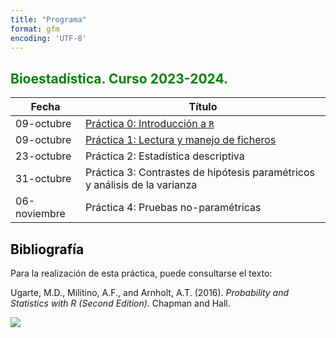 ---
title: "Programa"
format: gfm
encoding: 'UTF-8'
---

## Bioestadí­stica. Curso 2023-2024. {style="color: green"}

| Fecha        | Tí­tulo                                                                     |
|----------------|--------------------------------------------------------|
| 09-octubre   | [Práctica 0: Introducción a `R`](./Practica0.html)                         |
| 09-octubre   | [Práctica 1: Lectura y manejo de ficheros](./Practica1.html)               |
| 23-octubre   | Práctica 2: Estadística descriptiva                                        |
| 31-octubre   | Práctica 3: Contrastes de hipótesis paramétricos y análisis de la varianza |
| 06-noviembre | Práctica 4: Pruebas no-paramétricas                                        |

## Bibliografía {style="color: black"}

Para la realización de esta práctica, puede consultarse el texto:

Ugarte, M.D., Militino, A.F., and Arnholt, A.T. (2016). *Probability and Statistics with R (Second Edition)*. Chapman and Hall.

![](img/PASWR2.jpg)
